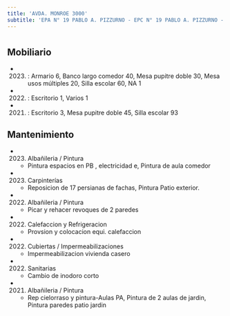 ```yaml
---
title: 'AVDA. MONROE 3000'
subtitle: 'EPA N° 19 PABLO A. PIZZURNO - EPC N° 19 PABLO A. PIZZURNO - JIN C (EPCJS 19/10°) [S]'
---
```


#


## Mobiliario

*  (2023) : Armario 6, Banco largo comedor 40, Mesa pupitre doble 30, Mesa usos múltiples 20, Silla escolar 60, NA 1 

*  (2022) : Escritorio 1, Varios 1 

*  (2021) : Escritorio 3, Mesa pupitre doble 45, Silla escolar 93 





## Mantenimiento

*  (2023) Albañileria / Pintura 
    + Pintura espacios en PB , electricidad e, Pintura de aula comedor

*  (2023) Carpinterías 
    + Reposicion de 17 persianas de fachas, Pintura Patio exterior.

*  (2022) Albañileria / Pintura 
    + Picar y rehacer revoques de 2 paredes

*  (2022) Calefaccion y Refrigeracion 
    + Provsion y colocacion equi. calefaccion

*  (2022) Cubiertas / Impermeabilizaciones 
    + Impermeabilizacion vivienda casero

*  (2022) Sanitarias 
    + Cambio de inodoro corto

*  (2021) Albañileria / Pintura 
    + Rep cielorraso y pintura-Aulas PA, Pintura de 2 aulas de jardin, Pintura paredes patio jardin



